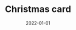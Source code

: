 ---
cover: "./christmas.png"
date: "2022-01-01"
title: "Christmas card"
defer: false
slug: "/christmas-card"
areas: 
   - .
---